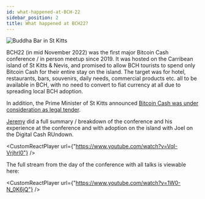 ```yaml
---
id: what-happened-at-BCH-22
sidebar_position: 2
title: What happened at BCH22?
---
```



<img src={buddhaBar} alt="Buddha Bar in St Kitts" />

BCH22 (in mid November 2022) was the first major Bitcoin Cash conference / in person meetup since 2019. It was hosted on the Carribean island of St Kitts & Nevis, and promised to allow BCH tourists to spend only Bitcoin Cash for their entire stay on the island. The target was for hotel, restaurants, bars, souvenirs, daily needs, commercial products etc. all to be available in BCH, with no need to convert to fiat currency at all due to spreading local BCH adoption.

In addition, the Prime Minister of St Kitts announced [Bitcoin Cash was under consideration as legal tender](https://www.coindesk.com/policy/2022/11/14/bitcoin-cash-could-be-legal-tender-in-st-kitts-by-march-prime-minister-says/).

[Jeremy](/about) did a full summary / breakdown of the conference and his experience at the conference and with adoption on the island with Joel on the Digital Cash RUndown.

<CustomReactPlayer
  url={"https://www.youtube.com/watch?v=VqI-Vrjhrl0"} />

The full stream from the day of the conference with all talks is viewable here:

<CustomReactPlayer
  url={"https://www.youtube.com/watch?v=1W0-N_0K6jQ"} />
